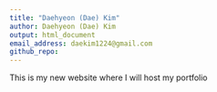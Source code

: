 ```yaml
---
title: "Daehyeon (Dae) Kim"
author: Daehyeon (Dae) Kim
output: html_document
email_address: daekim1224@gmail.com
github_repo: 
---
```

This is my new website where I will host my portfolio